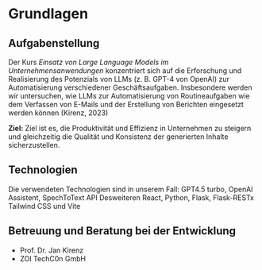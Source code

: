# Grundlagen

## Aufgabenstellung

Der Kurs *Einsatz von Large Language Models im Unternehmensanwendungen* konzentriert sich auf die Erforschung und Realisierung des Potenzials von LLMs (z. B. GPT-4 von OpenAI) zur Automatisierung verschiedener Geschäftsaufgaben. Insbesondere werden wir untersuchen, wie LLMs zur Automatisierung von Routineaufgaben wie dem Verfassen von E-Mails und der Erstellung von Berichten eingesetzt werden können (Kirenz, 2023)

**Ziel:** Ziel ist es, die Produktivität und Effizienz in Unternehmen zu steigern und gleichzeitig die Qualität und Konsistenz der generierten Inhalte sicherzustellen.

## Technologien

Die verwendeten Technologien sind in unserem Fall: GPT4.5 turbo, OpenAI Assistent, SpechToText API
Desweiteren React, Python, Flask, Flask-RESTx Tailwind CSS und Vite


## Betreuung und Beratung bei der Entwicklung

- Prof. Dr. Jan Kirenz
- ZOI TechC0n GmbH

